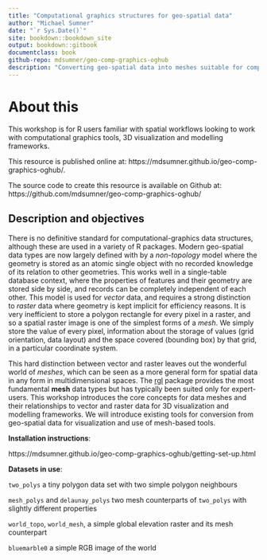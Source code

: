 ```yaml
---
title: "Computational graphics structures for geo-spatial data"
author: "Michael Sumner"
date: "`r Sys.Date()`"
site: bookdown::bookdown_site
output: bookdown::gitbook
documentclass: book
github-repo: mdsumner/geo-comp-graphics-oghub
description: "Converting geo-spatial data into meshes suitable for computational graphics systems. "
---
```


# About this

This workshop is for R users familiar with spatial workflows looking to work with computational graphics tools, 3D visualization and modelling frameworks. 

This resource is published online at: https://mdsumner.github.io/geo-comp-graphics-oghub/.

The source code to create this resource is available on Github at:  https://github.com/mdsumner/geo-comp-graphics-oghub/ 

## Description and objectives

There is no definitive standard for computational-graphics data structures, although these are used in a variety of R packages. Modern geo-spatial data types are now largely defined with by a *non-topology* model where the geometry is stored as an atomic single object with no recorded knowledge of its relation to other geometries. This works well in a single-table database context, where the properties of features and their geometry are stored side by side, and records can be completely independent of each other. This model is used for *vector* data, and requires a strong distinction to *raster* data where geometry is kept implicit for efficiency reasons. It is very inefficient to store a polygon rectangle for every pixel in a raster, and so a spatial raster image is one of the simplest forms of a *mesh*. We simply store the value of every pixel, information about the storage of values (grid orientation, data layout) and the space covered (bounding box) by that grid, in a particular coordinate system. 

This hard distinction between vector and raster leaves out the wonderful world of *meshes*, which can be seen as a more general form for spatial data in any form in multidimensional spaces. 
The [rgl](https://CRAN.r-project.org/package=rgl) package provides the most fundamental **mesh** data types but has typically been suited only for expert-users. This workshop introduces the core concepts for data meshes and their relationships to vector and raster data for 3D visualization and modelling frameworks. We will introduce existing tools for conversion from geo-spatial data for visualization and use of mesh-based tools. 

**Installation instructions**: 

https://mdsumner.github.io/geo-comp-graphics-oghub/getting-set-up.html

**Datasets in use**: 

`two_polys` a tiny polygon data set with two simple polygon neighbours

`mesh_polys` and `delaunay_polys` two mesh counterparts of `two_polys` with slightly different properties

` world_topo`, `world_mesh`, a simple global elevation raster and its mesh counterpart

 `bluemarble0` a simple RGB image of the world
 
 
